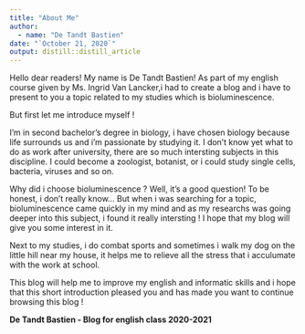 ```yaml
---
title: "About Me"
author:
  - name: "De Tandt Bastien"
date: "`October 21, 2020`"
output: distill::distill_article
---
```


Hello dear readers! My name is De Tandt Bastien! As part of my english course given by Ms. Ingrid Van Lancker,i had to create a blog and i have to present to you a topic related to my studies which is bioluminescence.

But first let me introduce myself ! 

I'm in second bachelor's degree in biology, i have chosen biology because life surrounds us and i'm passionate by studying it. I don't know yet what to do as work after university, there are so much intersting subjects in this discipline. I could become a zoologist, botanist, or i could study single cells, bacteria, viruses and so on.

Why did i choose bioluminescence ? Well, it's a good question! To be honest, i don't really know... But when i was searching for a topic, bioluminescence came quickly in my mind and as my researchs was going deeper into this subject, i found it really intersting ! I hope that my blog will give you some interest in it.

Next to my studies, i do combat sports and sometimes i walk my dog on the little hill near my house, it helps me to relieve all the stress that i acculumate with the work at school.

This blog will help me to improve my english and informatic skills and i hope that this short introduction pleased you and has made you want to continue browsing this blog !

**De Tandt Bastien - Blog for english class 2020-2021**


